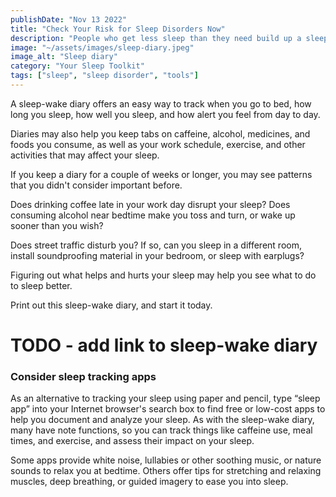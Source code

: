 ```yaml
---
publishDate: "Nov 13 2022"
title: "Check Your Risk for Sleep Disorders Now"
description: "People who get less sleep than they need build up a sleep debt. An eight-hour sleeper who sleeps only six hours is two hours in debt."
image: "~/assets/images/sleep-diary.jpeg"
image_alt: "Sleep diary"
category: "Your Sleep Toolkit"
tags: ["sleep", "sleep disorder", "tools"]
---
```


A sleep-wake diary offers an easy way to track when you go to bed, how long you sleep, how well you sleep, and how alert you feel from day to day.

Diaries may also help you keep tabs on caffeine, alcohol, medicines, and foods you consume, as well as your work schedule, exercise, and other activities that may affect your sleep.

If you keep a diary for a couple of weeks or longer, you may see patterns that you didn't consider important before.

Does drinking coffee late in your work day disrupt your sleep? Does consuming alcohol near bedtime make you toss and turn, or wake up sooner than you wish?

Does street traffic disturb you? If so, can you sleep in a different room, install soundproofing material in your bedroom, or sleep with earplugs?

Figuring out what helps and hurts your sleep may help you see what to do to sleep better.

Print out this sleep-wake diary, and start it today.
# TODO - add link to sleep-wake diary

### Consider sleep tracking apps

As an alternative to tracking your sleep using paper and pencil, type “sleep app” into your Internet browser's search box to find free or low-cost apps to help you document and analyze your sleep. As with the sleep-wake diary, many have note functions, so you can track things like caffeine use, meal times, and exercise, and assess their impact on your sleep.

Some apps provide white noise, lullabies or other soothing music, or nature sounds to relax you at bedtime. Others offer tips for stretching and relaxing muscles, deep breathing, or guided imagery to ease you into sleep.
